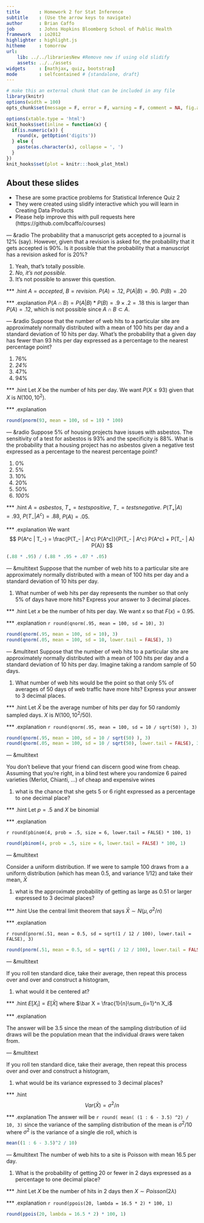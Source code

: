 ---
title       : Homework 2 for Stat Inference
subtitle    : (Use the arrow keys to navigate)
author      : Brian Caffo
job         : Johns Hopkins Bloomberg School of Public Health
framework   : io2012
highlighter : highlight.js  
hitheme     : tomorrow       
url:
    lib: ../../librariesNew #Remove new if using old slidify
    assets: ../../assets
widgets     : [mathjax, quiz, bootstrap]
mode        : selfcontained # {standalone, draft}
---
```{r setup, cache = F, echo = F, message = F, warning = F, tidy = F, results='hide'}
# make this an external chunk that can be included in any file
library(knitr)
options(width = 100)
opts_chunk$set(message = F, error = F, warning = F, comment = NA, fig.align = 'center', dpi = 100, tidy = F, cache.path = '.cache/', fig.path = 'fig/')

options(xtable.type = 'html')
knit_hooks$set(inline = function(x) {
  if(is.numeric(x)) {
    round(x, getOption('digits'))
  } else {
    paste(as.character(x), collapse = ', ')
  }
})
knit_hooks$set(plot = knitr:::hook_plot_html)
```

## About these slides
- These are some practice problems for Statistical Inference Quiz 2
- They were created using slidify interactive which you will learn in 
Creating Data Products
- Please help improve this with pull requests here
(https://github.com/bcaffo/courses)

--- &radio
The probability that a manuscript gets accepted to a journal is 12% (say). However,
given that a revision is asked for, the probability that it gets accepted
is 90%. Is it possible that the probability that a manuscript has a revision
asked for is 20%? 

1. Yeah, that's totally possible.
2. _No, it's not possible._
3. It's not possible to answer this question.

*** .hint
$A = accepted$, $B = revision$. $P(A) = .12$, $P(A | B) = .90$. $P(B) = .20$

*** .explanation
$P(A \cap B) = P(A | B) * P(B) = .9 \times .2 = .18$ this is larger than
$P(A) = .12$, which is not possible since $A \cap B \subset A$.


--- &radio
Suppose that the number of web hits to a particular site are approximately normally
distributed with a mean of 100 hits per day and a standard deviation of 10 hits per day. What's the probability that a given day has fewer than 93 hits per day
expressed as a percentage to the nearest percentage point?

1. 76%
2. _24%_
3. 47%
4. 94%

*** .hint
Let $X$ be the number of hits per day. We want $P(X \leq 93)$ given that
$X$ is $N(100, 10^2)$.

*** .explanation
```{r}
round(pnorm(93, mean = 100, sd = 10) * 100)
```


--- &radio
Suppose 5% of housing projects have issues with asbestos. The sensitivity of a test
for asbestos is 93% and the specificity is 88%. What is the probability that a 
housing project has no asbestos given a negative test expressed as a percentage
to the nearest percentage point?

1. 0%
2. 5%
3. 10%
4. 20%
5. 50%
6. _100%_

*** .hint
$A = asbestos$, $T_+ = tests positive$, $T_- = tests negative$. 
$P(T_+ | A) = .93$, $P(T_- | A^c) = .88$, $P(A) = .05$.

*** .explanation
We want
$$
P(A^c | T_-) = \frac{P(T_- | A^c) P(A^c)}{P(T_- | A^c) P(A^c) + P(T_- | A) P(A)}
$$
```{r}
(.88 * .95) / (.88 * .95 + .07 * .05)
```



---  &multitext
Suppose that the number of web hits to a particular site are approximately normally
distributed with a mean of 100 hits per day and a standard deviation of 10 hits per day. 

1. What number of web hits per day represents the number so that only
5% of days have more hits? Express your answer to 3 decimal places.



*** .hint
Let $x$ be the number of hits per day. We want $x$ so that $F(x) = 0.95$.

*** .explanation
<span class="answer">`r round(qnorm(.95, mean = 100, sd = 10), 3)`</span>
```{r}
round(qnorm(.95, mean = 100, sd = 10), 3)
round(qnorm(.05, mean = 100, sd = 10, lower.tail = FALSE), 3)
```


---  &multitext
Suppose that the number of web hits to a particular site are approximately normally
distributed with a mean of 100 hits per day and a standard deviation of 10 hits per day. Imagine taking a random sample of 50 days. 

1. What number of web hits would
be the point so that only 5% of averages of 50 days of web traffic have more hits? 
Express your answer to 3 decimal places. 

*** .hint
Let $\bar X$ be the average number of hits per day for 50 randomly sampled days.
$X$ is $N(100, 10^2 / 50)$.

*** .explanation
<span class="answer">`r round(qnorm(.95, mean = 100, sd = 10 / sqrt(50) ), 3)`</span>
 
```{r}
round(qnorm(.95, mean = 100, sd = 10 / sqrt(50) ), 3)
round(qnorm(.05, mean = 100, sd = 10 / sqrt(50), lower.tail = FALSE), 3)
```

--- &multitext

You don't believe that your friend can discern good wine from cheap. Assuming
that you're right, in a blind test where you randomize 6 paired varieties (Merlot,
Chianti, ...) of cheap and expensive wines

1. what is the chance that she gets 5 or 6 right expressed as a percentage
to one decimal place?

*** .hint
Let $p=.5$ and $X$ be binomial

*** .explanation

<span class="answer">`r round(pbinom(4, prob = .5, size = 6, lower.tail = FALSE) * 100, 1)`</span>

```{r}
round(pbinom(4, prob = .5, size = 6, lower.tail = FALSE) * 100, 1)
```

--- &multitext

Consider a uniform distribution. If we were to sample 100 draws from a 
a uniform distribution (which has mean 0.5, and variance 1/12) and take their
mean, $\bar X$

1. what is the approximate probability of getting as large as 0.51 or larger expressed to 3 decimal places?

*** .hint
Use the central limit theorem that says $\bar X \sim N(\mu, \sigma^2/n)$

*** .explanation

<span class="answer"> `r round(pnorm(.51, mean = 0.5, sd = sqrt(1 / 12 / 100), lower.tail = FALSE), 3)`</span>

```{r}
round(pnorm(.51, mean = 0.5, sd = sqrt(1 / 12 / 100), lower.tail = FALSE), 3)
```


--- &multitext

If you roll ten standard dice, take their average, then repeat this process over and over and construct a histogram, 

1. what would it be centered at?


*** .hint
$E[X_i] = E[\bar X]$ where $\bar X = \frac{1}{n}\sum_{i=1}^n X_i$

*** .explanation


The answer will be  <span class="answer">3.5</span> since the mean of the
sampling distribution of iid draws will be the population mean that the
individual draws were taken from.

--- &multitext

If you roll ten standard dice, take their average, then repeat this process over and over and construct a histogram, 

1. what would be its variance expressed to 3 decimal places?

*** .hint
$$Var(\bar X) = \sigma^2 /n$$

*** .explanation
The answer will be <span class="answer">`r round( mean( (1 : 6 - 3.5) ^2) / 10, 3)`</span> 
since the variance of the sampling distribution of the mean is $\sigma^2/10$
where $\sigma^2$ is the variance of a single die roll, which is 

```{r}
mean((1 : 6 - 3.5)^2 / 10)
```

--- &multitext
The number of web hits to a site is Poisson with mean 16.5 per day. 

1. What is the probability of getting 20 or fewer in 2 days expressed
as a percentage to one decimal place?

*** .hint
Let $X$ be the number of hits in 2 days then $X \sim Poisson(2\lambda)$

*** .explanation
<span class="answer">`r round(ppois(20, lambda = 16.5 * 2) * 100, 1)`</span>

```{r}
round(ppois(20, lambda = 16.5 * 2) * 100, 1)
```



